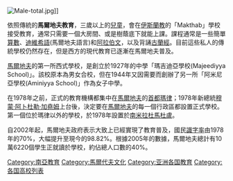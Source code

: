 [[File:Male-total.jpg|left]]]]

依照傳統的'''馬爾地夫教育'''，三歲以上的[[兒童|兒童]]，會在[[伊斯蘭教|伊斯蘭教]]的「Makthab」學校接受教育，通常只需要一個大房間、或是樹蔭底下就能上課。課程通常是一些簡單[[算數|算數]]、[[迪維希語|迪維希語]](馬爾地夫語言)和[[阿拉伯文|阿拉伯文]]，以及背誦[[古蘭經|古蘭經]]。目前這些私人的傳統學校仍然存在，但是西方的現代教育已逐漸在馬爾地夫普及。

[[馬爾地夫|馬爾地夫]]的第一所西式學校，是創立於1927年的中學「瑪吉迪亞學校(Majeediyya School)」。該校原本為男女合校，但在1944年又因需要而創辦了另一所「阿米尼亞學校(Aminiyya School)」作為女子中學。

在1978年之前，正式的教育機構都集中在[[馬爾地夫|馬爾地夫]]的[[首都|首都]][[瑪律|瑪律]]；1978年新總統[[穆蒙·阿卜杜勒·加堯姆|穆蒙·阿卜杜勒·加堯姆]]上台後，決定要在[[馬爾地夫|馬爾地夫]]的每一個行政區都設置正式學校。第一個位於瑪律以外的學校，於1978年設置於[[南米拉杜馬杜盧|南米拉杜馬杜盧]]。

自2002年起，馬爾地夫政府表示大致上已經實現了教育普及，國民[[識字率|識字率]]由1978年的70%，大幅提升至現今的98.82%。根據2005年的數據，馬爾地夫總計有10萬6220個學生正就讀於學校，約佔總人口數的40%。

{{亞洲各國教育}}

[[Category:南亞教育|Category:南亞教育]]
[[Category:馬爾代夫文化|Category:馬爾代夫文化]]
[[Category:亚洲各国教育|Category:亚洲各国教育]]
[[Category:各国高校列表|Category:各国高校列表]]